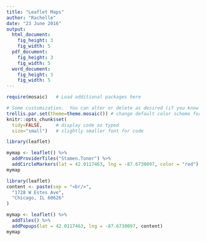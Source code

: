 ```yaml
---
title: "Leaflet Maps"
author: "Rachelle"
date: "23 June 2016"
output: 
  html_document:
    fig_height: 3
    fig_width: 5
  pdf_document:
    fig_height: 3
    fig_width: 5
  word_document:
    fig_height: 3
    fig_width: 5
---
```


```r
require(mosaic)   # Load additional packages here 

# Some customization.  You can alter or delete as desired (if you know what you are doing).
trellis.par.set(theme=theme.mosaic()) # change default color scheme for lattice
knitr::opts_chunk$set(
  tidy=FALSE,     # display code as typed
  size="small")   # slightly smaller font for code
```



```r
library(leaflet)

mymap <- leaflet() %>% 
  addProviderTiles("Stamen.Toner") %>%
  addCircleMarkers(lat = 42.0117463, lng = -87.6730097, color = "red")
mymap
```

```r
library(leaflet)
content <- paste(sep = "<br/>",
  "1728 W Estes Ave",
  "Chicago, IL 60626"
)

mymap <- leaflet() %>% 
  addTiles() %>%
  addPopups(lat = 42.0117463, lng = -87.6730097, content)
mymap
```

```r

```

